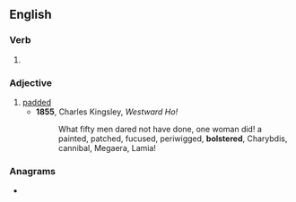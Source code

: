 ==English==

===Verb===
{{head|en|verb form}}

# {{en-past of|bolster}}

===Adjective===
{{en-adj|-}}

# [[padded]]
#* '''1855''', Charles Kingsley, ''Westward Ho!''
#*: What fifty men dared not have done, one woman did! a painted, patched, fucused, periwigged, '''bolstered''', Charybdis, cannibal, Megaera, Lamia!

===Anagrams===
* {{anagrams|en|a=bdeelorst|lobstered}}